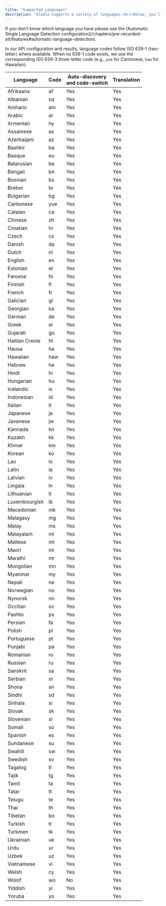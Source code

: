 ```yaml
---
title: "Supported Languages"
description: "Gladia supports a variety of languages.<br/>Below, you'll find the list of all our supported languages."
---
```


<Note>
  If you don't know which language you have please use the [Automatic Single Language Detection configuration](/chapters/pre-recorded-stt/features#automatic-language-detection).
</Note>

In our API configuration and results, language codes follow ISO 639-1 (two-letter) where available. When no 639-1 code exists, we use the corresponding ISO 639-3 three-letter code (e.g., `yue` for Cantonese, `haw` for Hawaiian).

| Language       | Code | Auto-discovery<br />and code-switch | Translation |
| -------------- | ---- | ----------------------------------- | ----------- |
| Afrikaans      | af   | Yes                                 | Yes         |
| Albanian       | sq   | Yes                                 | Yes         |
| Amharic        | am   | Yes                                 | Yes         |
| Arabic         | ar   | Yes                                 | Yes         |
| Armenian       | hy   | Yes                                 | Yes         |
| Assamese       | as   | Yes                                 | Yes         |
| Azerbaijani    | az   | Yes                                 | Yes         |
| Bashkir        | ba   | Yes                                 | Yes         |
| Basque         | eu   | Yes                                 | Yes         |
| Belarusian     | be   | Yes                                 | Yes         |
| Bengali        | bn   | Yes                                 | Yes         |
| Bosnian        | bs   | Yes                                 | Yes         |
| Breton         | br   | Yes                                 | Yes         |
| Bulgarian      | bg   | Yes                                 | Yes         |
| Cantonese      | yue  | Yes                                 | Yes         |
| Catalan        | ca   | Yes                                 | Yes         |
| Chinese        | zh   | Yes                                 | Yes         |
| Croatian       | hr   | Yes                                 | Yes         |
| Czech          | cs   | Yes                                 | Yes         |
| Danish         | da   | Yes                                 | Yes         |
| Dutch          | nl   | Yes                                 | Yes         |
| English        | en   | Yes                                 | Yes         |
| Estonian       | et   | Yes                                 | Yes         |
| Faroese        | fo   | Yes                                 | Yes         |
| Finnish        | fi   | Yes                                 | Yes         |
| French         | fr   | Yes                                 | Yes         |
| Galician       | gl   | Yes                                 | Yes         |
| Georgian       | ka   | Yes                                 | Yes         |
| German         | de   | Yes                                 | Yes         |
| Greek          | el   | Yes                                 | Yes         |
| Gujarati       | gu   | Yes                                 | Yes         |
| Haitian Creole | ht   | Yes                                 | Yes         |
| Hausa          | ha   | Yes                                 | Yes         |
| Hawaiian       | haw  | Yes                                 | Yes         |
| Hebrew         | he   | Yes                                 | Yes         |
| Hindi          | hi   | Yes                                 | Yes         |
| Hungarian      | hu   | Yes                                 | Yes         |
| Icelandic      | is   | Yes                                 | Yes         |
| Indonesian     | id   | Yes                                 | Yes         |
| Italian        | it   | Yes                                 | Yes         |
| Japanese       | ja   | Yes                                 | Yes         |
| Javanese       | jw   | Yes                                 | Yes         |
| Kannada        | kn   | Yes                                 | Yes         |
| Kazakh         | kk   | Yes                                 | Yes         |
| Khmer          | km   | Yes                                 | Yes         |
| Korean         | ko   | Yes                                 | Yes         |
| Lao            | lo   | Yes                                 | Yes         |
| Latin          | la   | Yes                                 | Yes         |
| Latvian        | lv   | Yes                                 | Yes         |
| Lingala        | ln   | Yes                                 | Yes         |
| Lithuanian     | lt   | Yes                                 | Yes         |
| Luxembourgish  | lb   | Yes                                 | Yes         |
| Macedonian     | mk   | Yes                                 | Yes         |
| Malagasy       | mg   | Yes                                 | Yes         |
| Malay          | ms   | Yes                                 | Yes         |
| Malayalam      | ml   | Yes                                 | Yes         |
| Maltese        | mt   | Yes                                 | Yes         |
| Maori          | mi   | Yes                                 | Yes         |
| Marathi        | mr   | Yes                                 | Yes         |
| Mongolian      | mn   | Yes                                 | Yes         |
| Myanmar        | my   | Yes                                 | Yes         |
| Nepali         | ne   | Yes                                 | Yes         |
| Norwegian      | no   | Yes                                 | Yes         |
| Nynorsk        | nn   | Yes                                 | Yes         |
| Occitan        | oc   | Yes                                 | Yes         |
| Pashto         | ps   | Yes                                 | Yes         |
| Persian        | fa   | Yes                                 | Yes         |
| Polish         | pl   | Yes                                 | Yes         |
| Portuguese     | pt   | Yes                                 | Yes         |
| Punjabi        | pa   | Yes                                 | Yes         |
| Romanian       | ro   | Yes                                 | Yes         |
| Russian        | ru   | Yes                                 | Yes         |
| Sanskrit       | sa   | Yes                                 | Yes         |
| Serbian        | sr   | Yes                                 | Yes         |
| Shona          | sn   | Yes                                 | Yes         |
| Sindhi         | sd   | Yes                                 | Yes         |
| Sinhala        | si   | Yes                                 | Yes         |
| Slovak         | sk   | Yes                                 | Yes         |
| Slovenian      | sl   | Yes                                 | Yes         |
| Somali         | so   | Yes                                 | Yes         |
| Spanish        | es   | Yes                                 | Yes         |
| Sundanese      | su   | Yes                                 | Yes         |
| Swahili        | sw   | Yes                                 | Yes         |
| Swedish        | sv   | Yes                                 | Yes         |
| Tagalog        | tl   | Yes                                 | Yes         |
| Tajik          | tg   | Yes                                 | Yes         |
| Tamil          | ta   | Yes                                 | Yes         |
| Tatar          | tt   | Yes                                 | Yes         |
| Telugu         | te   | Yes                                 | Yes         |
| Thai           | th   | Yes                                 | Yes         |
| Tibetan        | bo   | Yes                                 | Yes         |
| Turkish        | tr   | Yes                                 | Yes         |
| Turkmen        | tk   | Yes                                 | Yes         |
| Ukrainian      | uk   | Yes                                 | Yes         |
| Urdu           | ur   | Yes                                 | Yes         |
| Uzbek          | uz   | Yes                                 | Yes         |
| Vietnamese     | vi   | Yes                                 | Yes         |
| Welsh          | cy   | Yes                                 | Yes         |
| Wolof          | wo   | No                                  | Yes         |
| Yiddish        | yi   | Yes                                 | Yes         |
| Yoruba         | yo   | Yes                                 | Yes         |
